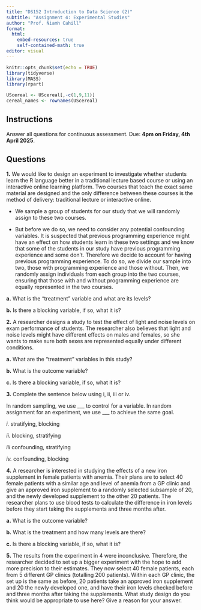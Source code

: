 ```yaml
---
title: "DS152 Introduction to Data Science (2)"
subtitle: "Assignment 4: Experimental Studies"
author: "Prof. Niamh Cahill"
format: 
  html:
    embed-resources: true
    self-contained-math: true
editor: visual
---
```


```r
knitr::opts_chunk$set(echo = TRUE)
library(tidyverse)
library(MASS)
library(rpart)

UScereal <- UScereal[,-c(1,9,11)]
cereal_names <- rownames(UScereal)
```

## Instructions

Answer all questions for continuous assessment. Due: **4pm on Friday, 4th April 2025**.

## Questions

**1.** We would like to design an experiment to investigate whether students learn the R language better in a traditional lecture based course or using an interactive online learning platform. Two courses that teach the exact same material are designed and the only difference between these courses is the method of delivery: traditional lecture or interactive online.

-   We sample a group of students for our study that we will randomly assign to these two courses.

-   But before we do so, we need to consider any potential confounding variables. It is suspected that previous programming experience might have an effect on how students learn in these two settings and we know that some of the students in our study have previous programming experience and some don’t. Therefore we decide to account for having previous programming experience. To do so, we divide our sample into two, those with programming experience and those without. Then, we randomly assign individuals from each group into the two courses, ensuring that those with and without programming experience are equally represented in the two courses.

**a.** What is the "treatment" variable and what are its levels?

**b.** Is there a blocking variable, if so, what it is?

<!-- -->

**2.** A researcher designs a study to test the effect of light and noise levels on exam performance of students. The researcher also believes that light and noise levels might have different effects on males and females, so she wants to make sure both sexes are represented equally under different conditions.

<!-- -->

**a.** What are the "treatment" variables in this study?

**b.** What is the outcome variable?

**c.** Is there a blocking variable, if so, what it is?

<!-- -->

**3.** Complete the sentence below using i, ii, iii or iv.

In random sampling, we use \_\_\_ to control for a variable. In random assignment for an experiment, we use \_\_\_ to achieve the same goal.

*i.* stratifying, blocking

*ii.* blocking, stratifying

*iii* confounding, stratifying

*iv.* confounding, blocking

<!-- -->

**4.** A researcher is interested in studying the effects of a new iron supplement in female patients with anemia. Their plans are to select 40 female patients with a similar age and level of anemia from a GP clinic and give an approved iron supplement to a randomly selected subsample of 20, and the newly developed supplement to the other 20 patients. The researcher plans to use blood tests to calculate the difference in iron levels before they start taking the supplements and three months after.

<!-- -->

**a.** What is the outcome variable?

**b.** What is the treatment and how many levels are there?

**c.** Is there a blocking variable, if so, what it is?

<!-- -->

**5.** The results from the experiment in 4 were inconclusive. Therefore, the researcher decided to set up a bigger experiment with the hope to add more precision to their estimates. They now select 40 female patients, each from 5 different GP clinics (totalling 200 patients). Within each GP clinic, the set up is the same as before, 20 patients take an approved iron supplement and 20 the newly developed one, and have their iron levels checked before and three months after taking the supplements. What study design do you think would be appropriate to use here? Give a reason for your answer.
